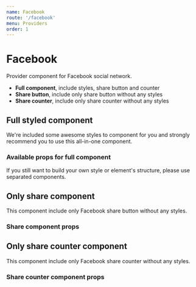 ```yaml
---
name: Facebook
route: '/facebook'
menu: Providers
order: 1
---
```



# Facebook

Provider component for Facebook social network.

* **Full component**, include styles, share button and counter
* **Share button**, include only share button without any styles
* **Share counter**, include only share counter without any styles

## Full styled component

We're included some awesome styles to component for you and strongly recommend you to use this all-in-one component.

<Playground>
    <FacebookFullButton />
</Playground>

### Available props for full component

<PropsTable of={FacebookFullButton} />

If you still want to build your own style or element's structure, please use separated components.

## Only share component

This component include only Facebook share button without any styles.

<Playground>
    <FacebookShare />
</Playground>

### Share component props

<PropsTable of={FacebookShare} />

## Only share counter component

This component include only Facebook share counter without any styles.

<Playground>
    <FacebookCounter />
</Playground>

### Share counter component props

<PropsTable of={FacebookCounter} />
